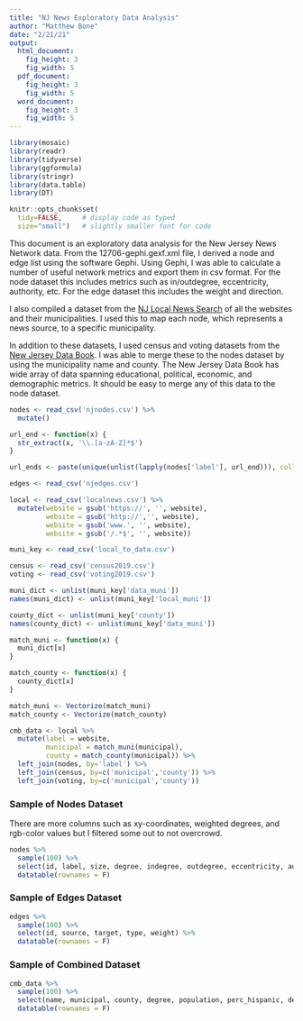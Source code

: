 ```yaml
---
title: "NJ News Exploratory Data Analysis"
author: "Matthew Bone"
date: "2/21/21"
output: 
  html_document:
    fig_height: 3
    fig_width: 5
  pdf_document:
    fig_height: 3
    fig_width: 5
  word_document:
    fig_height: 3
    fig_width: 5
---
```


```r
library(mosaic)
library(readr)
library(tidyverse)
library(ggformula)
library(stringr)
library(data.table)
library(DT)

knitr::opts_chunk$set(
  tidy=FALSE,     # display code as typed
  size="small")   # slightly smaller font for code
```

This document is an exploratory data analysis for the New Jersey News Network data. From the 12706-gephi.gexf.xml file, I derived a node and edge list using the software Gephi. Using Gephi, I was able to calculate a number of useful network metrics and export them in csv format. For the node dataset this includes metrics such as in/outdegree, eccentricity, authority, etc. For the edge dataset this includes the weight and direction. 

I also compiled a dataset from the [NJ Local News Search](https://newsecosystems.org/njsearch/) of all the websites and their municipalities. I used this to map each node, which represents a news source, to a specific municipality. 

In addition to these datasets, I used census and voting datasets from the [New Jersey Data Book](https://search.njdatabook.rutgers.edu/login.jsp). I was able to merge these to the nodes dataset by using the municipality name and county. The New Jersey Data Book has wide array of data spanning educational, political, economic, and demographic metrics. It should be easy to merge any of this data to the node dataset.

```r
nodes <- read_csv('njnodes.csv') %>%
  mutate()

url_end <- function(x) {
  str_extract(x, '\\.[a-zA-Z]*$')
}

url_ends <- paste(unique(unlist(lapply(nodes['label'], url_end))), collapse = "|")

edges <- read_csv('njedges.csv')

local <- read_csv('localnews.csv') %>%
  mutate(website = gsub('https://', '', website),
         website = gsub('http://','', website),
         website = gsub('www.', '', website),
         website = gsub('/.*$', '', website))

muni_key <- read_csv('local_to_data.csv')

census <- read_csv('census2019.csv')
voting <- read_csv('voting2019.csv')
```

```r
muni_dict <- unlist(muni_key['data_muni'])
names(muni_dict) <- unlist(muni_key['local_muni'])

county_dict <- unlist(muni_key['county'])
names(county_dict) <- unlist(muni_key['data_muni'])

match_muni <- function(x) {
  muni_dict[x]
}

match_county <- function(x) {
  county_dict[x]
}

match_muni <- Vectorize(match_muni)
match_county <- Vectorize(match_county)

cmb_data <- local %>%
  mutate(label = website,
         municipal = match_muni(municipal),
         county = match_county(municipal)) %>%
  left_join(nodes, by='label') %>%
  left_join(census, by=c('municipal','county')) %>%
  left_join(voting, by=c('municipal','county'))
```

### Sample of Nodes Dataset

There are more columns such as xy-coordinates, weighted degrees, and rgb-color values but I filtered some out to not overcrowd.

```r
nodes %>%
  sample(100) %>%
  select(id, label, size, degree, indegree, outdegree, eccentricity, authority, hub) %>%
  datatable(rownames = F)
```

### Sample of Edges Dataset

```r
edges %>%
  sample(100) %>%
  select(id, source, target, type, weight) %>%
  datatable(rownames = F)
```

### Sample of Combined Dataset

```r
cmb_data %>%
  sample(100) %>%
  select(name, municipal, county, degree, population, perc_hispanic, democrats_perc, republicans_perc) %>%
  datatable(rownames = F)
```

```r

```





